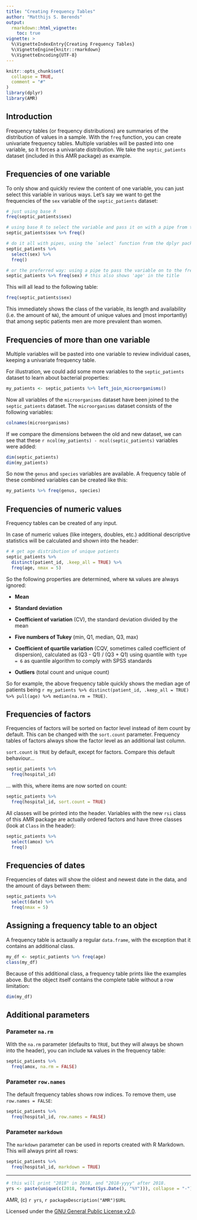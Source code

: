 ```yaml
---
title: "Creating Frequency Tables"
author: "Matthijs S. Berends"
output: 
  rmarkdown::html_vignette:
    toc: true
vignette: >
  %\VignetteIndexEntry{Creating Frequency Tables}
  %\VignetteEngine{knitr::rmarkdown}
  %\VignetteEncoding{UTF-8}
---
```


```r
knitr::opts_chunk$set(
  collapse = TRUE,
  comment = "#"
)
library(dplyr)
library(AMR)
```

## Introduction

Frequency tables (or frequency distributions) are summaries of the distribution of values in a sample. With the `freq` function, you can create univariate frequency tables. Multiple variables will be pasted into one variable, so it forces a univariate distribution. We take the `septic_patients` dataset (included in this AMR package) as example.

## Frequencies of one variable

To only show and quickly review the content of one variable, you can just select this variable in various ways. Let's say we want to get the frequencies of the `sex` variable of the `septic_patients` dataset:
```r
# just using base R
freq(septic_patients$sex)

# using base R to select the variable and pass it on with a pipe from the dplyr package
septic_patients$sex %>% freq()

# do it all with pipes, using the `select` function from the dplyr package
septic_patients %>%
  select(sex) %>%
  freq()

# or the preferred way: using a pipe to pass the variable on to the freq function
septic_patients %>% freq(sex) # this also shows 'age' in the title

```
This will all lead to the following table:
```r
freq(septic_patients$sex)
```
This immediately shows the class of the variable, its length and availability (i.e. the amount of `NA`), the amount of unique values and (most importantly) that among septic patients men are more prevalent than women.

## Frequencies of more than one variable

Multiple variables will be pasted into one variable to review individual cases, keeping a univariate frequency table.

For illustration, we could add some more variables to the `septic_patients` dataset to learn about bacterial properties:
```r
my_patients <- septic_patients %>% left_join_microorganisms()
```
Now all variables of the `microorganisms` dataset have been joined to the `septic_patients` dataset. The `microorganisms` dataset consists of the following variables:
```r
colnames(microorganisms)
```

If we compare the dimensions between the old and new dataset, we can see that these `r ncol(my_patients) - ncol(septic_patients)` variables were added:
```r
dim(septic_patients)
dim(my_patients)
```

So now the `genus` and `species` variables are available. A frequency table of these combined variables can be created like this:
```r
my_patients %>% freq(genus, species)
```

## Frequencies of numeric values

Frequency tables can be created of any input.

In case of numeric values (like integers, doubles, etc.) additional descriptive statistics will be calculated and shown into the header:

```r
# # get age distribution of unique patients
septic_patients %>% 
  distinct(patient_id, .keep_all = TRUE) %>% 
  freq(age, nmax = 5)
```

So the following properties are determined, where `NA` values are always ignored:

* **Mean**

* **Standard deviation**

* **Coefficient of variation** (CV), the standard deviation divided by the mean

* **Five numbers of Tukey** (min, Q1, median, Q3, max)

* **Coefficient of quartile variation** (CQV, sometimes called coefficient of dispersion), calculated as (Q3 - Q1) / (Q3 + Q1) using quantile with `type = 6` as quantile algorithm to comply with SPSS standards

* **Outliers** (total count and unique count)

So for example, the above frequency table quickly shows the median age of patients being `r my_patients %>% distinct(patient_id, .keep_all = TRUE) %>% pull(age) %>% median(na.rm = TRUE)`.

## Frequencies of factors

Frequencies of factors will be sorted on factor level instead of item count by default. This can be changed with the `sort.count` parameter. Frequency tables of factors always show the factor level as an additional last column.

`sort.count` is `TRUE` by default, except for factors. Compare this default behaviour...

```r
septic_patients %>%
  freq(hospital_id)
```

... with this, where items are now sorted on count:

```r
septic_patients %>%
  freq(hospital_id, sort.count = TRUE)
```

All classes will be printed into the header. Variables with the new `rsi` class of this AMR package are actually ordered factors and have three classes (look at `Class` in the header):

```r
septic_patients %>%
  select(amox) %>% 
  freq()
```

## Frequencies of dates

Frequencies of dates will show the oldest and newest date in the data, and the amount of days between them:

```r
septic_patients %>%
  select(date) %>% 
  freq(nmax = 5)
```

## Assigning a frequency table to an object

A frequency table is actaually a regular `data.frame`, with the exception that it contains an additional class.

```r
my_df <- septic_patients %>% freq(age)
class(my_df)
```

Because of this additional class, a frequency table prints like the examples above. But the object itself contains the complete table without a row limitation:

```r
dim(my_df)
```

## Additional parameters

### Parameter `na.rm`
With the `na.rm` parameter (defaults to `TRUE`, but they will always be shown into the header), you can include `NA` values in the frequency table:

```r
septic_patients %>%
  freq(amox, na.rm = FALSE)
```

### Parameter `row.names`
The default frequency tables shows row indices. To remove them, use `row.names = FALSE`:

```r
septic_patients %>%
  freq(hospital_id, row.names = FALSE)
```

### Parameter `markdown`
The `markdown` parameter can be used in reports created with R Markdown. This will always print all rows:

```r
septic_patients %>%
  freq(hospital_id, markdown = TRUE)
```

----
```r
# this will print "2018" in 2018, and "2018-yyyy" after 2018.
yrs <- paste(unique(c(2018, format(Sys.Date(), "%Y"))), collapse = "-")
```
AMR, (c) `r yrs`, `r packageDescription("AMR")$URL`

Licensed under the [GNU General Public License v2.0](https://github.com/msberends/AMR/blob/master/LICENSE).
